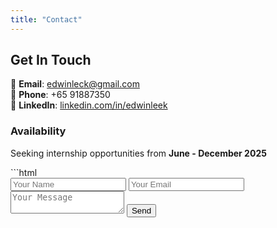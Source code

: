 ```yaml
---
title: "Contact"
---
```


## Get In Touch

📧 **Email**: [edwinleck@gmail.com](mailto:edwinleek@gmail.com)  
📱 **Phone**: +65 91887350  
🔗 **LinkedIn**: [linkedin.com/in/edwinleek](https://linkedin.com/in/edwinleek)  

### Availability
Seeking internship opportunities from **June - December 2025**

```html
<!-- Simple contact form -->
<form netlify>
  <input type="text" name="name" placeholder="Your Name">
  <input type="email" name="email" placeholder="Your Email">
  <textarea name="message" placeholder="Your Message"></textarea>
  <button type="submit">Send</button>
</form>